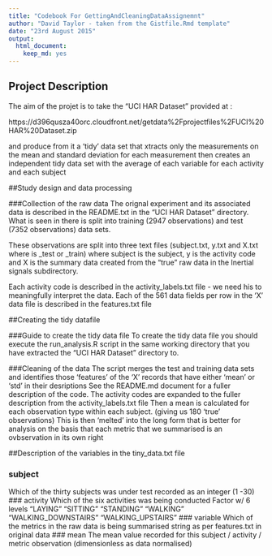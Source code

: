 ```yaml
---
title: "Codebook For GettingAndCleaningDataAssignemnt"
author: "David Taylor - taken from the Gistfile.Rmd template"
date: "23rd August 2015"
output:
  html_document:
    keep_md: yes
---
```


## Project Description
The aim of the projet is to take the "UCI HAR Dataset" provided at :

https://d396qusza40orc.cloudfront.net/getdata%2Fprojectfiles%2FUCI%20HAR%20Dataset.zip

and produce from it a 'tidy' data set that xtracts only the measurements on the mean and standard deviation for each measurement
then creates an independent tidy data set with the average of each variable for each activity and each subject

##Study design and data processing

###Collection of the raw data
The orignal experiment and its associated data is described in the README.txt in the "UCI HAR Dataset" directory.
What is seen in there is split into training (2947 observations) and test (7352 observations) data sets.

These observations are split into three text files (subject<suffix>.txt, y<suffix>.txt and X<suffix>.txt where <suffix> is _test or _train)
where subject is the subject, y is the activity code and X is the summary data created from the "true" raw data in the Inertial signals
subdirectory.

Each activity code is described in the activity_labels.txt file - we need his to meaningfully interpret the data.
Each of the 561 data fields per row in the 'X' data file is described in the features.txt file

##Creating the tidy datafile

###Guide to create the tidy data file
To create the tidy data file you should execute the run_analysis.R script in the same working directory that you have
extracted the "UCI HAR Dataset" directory to.

###Cleaning of the data
The script merges the test and training data sets and identifies those 'features' of the 'X' records that have either
'mean' or 'std' in their desriptions See the README.md document for a fuller description of the code.
The activity codes are expanded to the fuller description from the activity_labels.txt file
Then a mean is calculated for each observation type within each subject. (giving us 180 'true' observations)
This is then 'melted' into the long form that is better for analysis on the basis that each metric that we summarised
is an ovbservation in its own right

##Description of the variables in the tiny_data.txt file

### subject
Which of the thirty subjects was under test recorded as an integer (1 -30)
### activity 
Which of the six activities was being conducted
Factor w/ 6 levels  "LAYING"  "SITTING"  "STANDING" "WALKING" "WALKING_DOWNSTAIRS" "WALKING_UPSTAIRS" 
### variable
Which of the metrics in the raw data is being summarised string as per features.txt in original data
### mean
The mean value recorded for this subject / activity / metric observation (dimensionless as data normalised)
